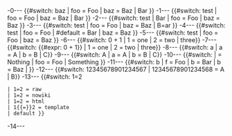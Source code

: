 -0---
{{#switch: baz | foo = Foo | baz = Baz | Bar }}
-1---
{{#switch: test | foo = Foo | baz = Baz | Bar }}
-2---
{{#switch: test | Bar | foo = Foo | baz = Baz }}
-3---
{{#switch: test | foo = Foo | baz = Baz | B=ar }}
-4---
{{#switch: test | foo = Foo | #default = Bar | baz = Baz }}
-5---
{{#switch: test | foo = Foo | baz = Baz }}
-6---
{{#switch: 0 + 1 | 1 = one | 2 = two | three}}
-7---
{{#switch: {{#expr: 0 + 1}} | 1 = one | 2 = two | three}}
-8---
{{#switch: a | a = A | b = B | C}}
-9---
{{#switch: A | a = A | b = B | C}}
-10---
{{#switch: | = Nothing | foo = Foo | Something }}
-11---
{{#switch: b | f = Foo | b = Bar | b = Baz | }}
-12---
{{#switch: 12345678901234567 | 12345678901234568 = A | B}}
-13---
{{#switch: 1=2
 | 1=2 = raw
 | 1<nowiki>=</nowiki>2 = nowiki
 | 1&#61;2 = html
 | 1{{=}}2 = template
 | default }}
-14---
